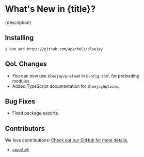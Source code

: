 
# What's New in {title}?

{description}

## Installing

```
$ bun add https://github.com/apacheli/bluejay
```

## QoL Changes

- You can now use `bluejay/preload` in `bunfig.toml` for preloading modules.
- Added TypeScript documentation for `BluejayOptions`.

## Bug Fixes

- Fixed package exports.

## Contributors

We love contributions! [Check out our GitHub for more details.](https://github.com/apacheli/bluejay)

- [apacheli](https://github.com/apacheli)

